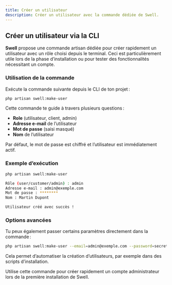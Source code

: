 ```yaml
---
title: Créer un utilisateur
description: Créer un utilisateur avec la commande dédiée de Swell.
---
```


## Créer un utilisateur via la CLI

**Swell** propose une commande artisan dédiée pour créer rapidement un utilisateur avec un rôle choisi depuis le terminal. 
Ceci est particulièrement utile lors de la phase d’installation ou pour tester des fonctionnalités nécessitant un compte.

### Utilisation de la commande

Exécute la commande suivante depuis le CLI de ton projet :

```bash
php artisan swell:make-user
```

Cette commande te guide à travers plusieurs questions :

- **Role** (utilisateur, client, admin)
- **Adresse e-mail** de l’utilisateur
- **Mot de passe** (saisi masqué)
- **Nom** de l’utilisateur

<Callout>
    Par défaut, le mot de passe est chiffré et l’utilisateur est immédiatement actif.
</Callout>

### Exemple d’exécution

```bash
php artisan swell:make-user

Rôle (user/customer/admin) : admin
Adresse e-mail : admin@exemple.com
Mot de passe : ********
Nom : Martin Dupont

Utilisateur créé avec succès !
```

### Options avancées

Tu peux également passer certains paramètres directement dans la commande :

```bash
php artisan swell:make-user --email=admin@exemple.com --password=secret --name='Martin Dupont' --role=admin
```

Cela permet d’automatiser la création d’utilisateurs, par exemple dans des scripts d’installation.

<Callout title="Bon à savoir">
    Utilise cette commande pour créer rapidement un compte administrateur lors de la première installation de Swell.
</Callout>